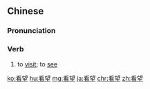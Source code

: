 ==Chinese==
{{zh-forms}}

===Pronunciation===
{{zh-pron
|m=kànwàng
|c=hon3 mong6
|h=pfs=khon-mong
|ma=y
|cat=v
}}

===Verb===
{{zh-verb}}

# to [[visit]]; to [[see]] {{gloss|e.g. family, a patient, etc.}}

{{zh-cat|Advanced}}

[[ko:看望]]
[[hu:看望]]
[[mg:看望]]
[[ja:看望]]
[[chr:看望]]
[[zh:看望]]